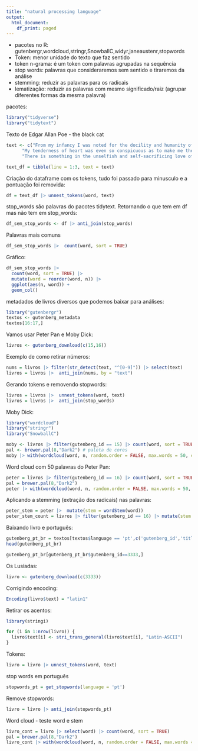 ```yaml
---
title: "natural processing language"
output:
  html_document:
    df_print: paged
---
```


- pacotes no R: gutenbergr,wordcloud,stringr,SnowballC,widyr,janeaustenr,stopwords
- Token: menor unidade do texto que faz sentido
- token n-grama: é um token com palavras agrupadas na sequência
- stop words: palavras que consideraremos sem sentido e tiraremos da análise
- stemming: reduzir as palavras para os radicais
- lematização: reduzir as palavras com mesmo significado/raiz (agrupar diferentes formas da mesma palavra)  

pacotes:

```r
library("tidyverse")
library("tidytext")
```

Texto de Edgar Allan Poe - the black cat

```r
text <- c("From my infancy I was noted for the docility and humanity of my disposition.",
      "My tenderness of heart was even so conspicuous as to make me the jest of my companions.",
      "There is something in the unselfish and self-sacrificing love of a brute, which goes directly to the heart of him who has had frequent occasion to test the paltry friendship and gossamer fidelity of mere Man.")

text_df = tibble(line = 1:3, text = text)
```

Criação do dataframe com os tokens, tudo foi passado para minusculo e a pontuação foi removida:

```r
df = text_df |> unnest_tokens(word, text)
```

stop_words são palavras do pacotes tidytext.
Retornando o que tem em df mas não tem em stop_words:
```r
df_sem_stop_words <- df |> anti_join(stop_words)
```




Palavras mais comuns

```r
df_sem_stop_words |>  count(word, sort = TRUE)
```

Gráfico:

```r
df_sem_stop_words |>
  count(word, sort = TRUE) |>
  mutate(word = reorder(word, n)) |>
  ggplot(aes(n, word)) +
  geom_col() 
```

metadados de livros diversos que podemos baixar para análises:

```r
library("gutenbergr")
textos <- gutenberg_metadata
textos[16:17,]
```

Vamos usar Peter Pan e Moby Dick:

```r
livros <- gutenberg_download(c(15,16))
```

Exemplo de como retirar números:

```r
nums = livros |> filter(str_detect(text, "^[0-9]")) |> select(text)
livros = livros |>  anti_join(nums, by = "text")
```

Gerando tokens e removendo stopwords:

```r
livros = livros |>  unnest_tokens(word, text) 
livros = livros |>  anti_join(stop_words)
```

Moby Dick:

```r
library("wordcloud")
library("stringr")
library("SnowballC")

moby <- livros |> filter(gutenberg_id == 15) |> count(word, sort = TRUE)
pal <- brewer.pal(8,"Dark2") # paleta de cores
moby |> with(wordcloud(word, n, random.order = FALSE, max.words = 50, colors=pal))
```

Word cloud com 50 palavras do Peter Pan:

```r
peter = livros |> filter(gutenberg_id == 16) |> count(word, sort = TRUE)
pal = brewer.pal(8,"Dark2")
peter |> with(wordcloud(word, n, random.order = FALSE, max.words = 50, colors=pal))
```

Aplicando a stemming (extração dos radicais) nas palavras:

```r
peter_stem = peter |>  mutate(stem = wordStem(word)) 
peter_stem_count = livros |> filter(gutenberg_id == 16) |> mutate(stem = wordStem(word)) |> count(stem, sort = TRUE)
```

Baixando livro e português:

```r
gutenberg_pt_br = textos[textos$language == 'pt',c('gutenberg_id','title','author')]
head(gutenberg_pt_br)
```

```r
gutenberg_pt_br[gutenberg_pt_br$gutenberg_id==3333,]
```

Os Lusíadas:
```r
livro <- gutenberg_download(c(3333))
```


Corrigindo encoding:

```r
Encoding(livro$text) = "latin1"
```


Retirar os acentos:

```r
library(stringi)

for (i in 1:nrow(livro)) {
  livro$text[i] <- stri_trans_general(livro$text[i], "Latin-ASCII")
}
```


Tokens:

```r
livro = livro |> unnest_tokens(word, text) 
```

stop words em português
```r
stopwords_pt = get_stopwords(language = 'pt')
```

Remove stopwords:

```r
livro = livro |> anti_join(stopwords_pt)
```

Word cloud - teste word e stem

```r
livro_cont = livro |> select(word) |> count(word, sort = TRUE)
pal = brewer.pal(8,"Dark2")
livro_cont |> with(wordcloud(word, n, random.order = FALSE, max.words = 50, colors=pal))
```